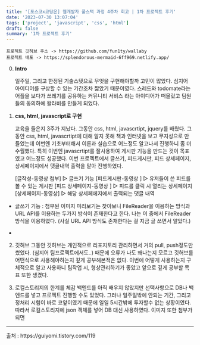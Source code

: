 ```yaml
---
title: '[포스코x코딩온] 웹개발자 풀스택 과정 4주차 회고 | 1차 프로젝트 후기'
date: '2023-07-30 13:07:04'
tags: ['project', 'javascript', 'css', 'html']
draft: false
summary: '1차 프로젝트 후기'
---
```


```
프로젝트 깃허브 주소 -> https://github.com/fun1ty/wallaby
프로젝트 배포 -> https://splendorous-mermaid-6ff969.netlify.app/
```

0. <strong>Intro</strong>

   일주일, 그리고 한정된 기술스탯으로 무엇을 구현해야할까 고민이 많았다.
   심지어 아이디어를 구상할 수 있는 기간조차 짧았기 때문이였다. 스레드와 todomate라는 어플을 보다가 쓰레기를 공유하는 커뮤니티 서비스 라는 아이디어가 떠올랐고 팀원들의 동의하에 왈라비를 만들게 되었다.

1. <strong>css, html, javascript로 구현</strong>

   교육을 들은지 3주가 지났다. 그동안 css, html, javascrtipt, jquery를 배웠다. 그동안 css, html, javascrtipt에
   대해 알지 못해 책과 인터넷을 보고 무지성으로 만들었는데 이번엔 기초부터해서 이론과 실습으로 어느정도
   알고나서 진행하니 좀 더 수월했다. 특히 이번엔 javascrtipt를 잘사용하여 게시판 기능을 만드는 것이 목표였고
   어느정도 성공했다. 이번 프로젝트에서 글쓰기, 피드게시판, 피드 상세페이지, 상세페이지에서 댓글내역
   출력을 맡아 진행하였다.

   [글작성-동영상 첨부]
   ▷ 글쓰기 기능
   [피드게시판-동영상 ]
   ▷ 유저들이 쓴 피드를 볼 수 있는 게시판
   [피드 상세페이지-동영상 ]
   ▷ 피드를 클릭 시 열리는 상세페이지
   [상세페이지-동영상]
   ▷ 해당 상세페에지에서 출력되는 댓글 내역

- 글쓰기 기능 : 첨부된 이미지 미리보기는 찾아보니 FileReader을 이용하는 방식과 URL API를 이용하는 두가지 방식이 존재한다고 한다. 나는 이 중에서 FileReader 방식을 이용하였다. (사실 URL API 방식도 존재한다는 걸 지금 글 쓰면서 알았다.)

-

2. 깃허브
   그동안 깃허브는 개인적으로 리포지토리 관리하면서 거의 pull, push정도만 썼었다. (심지어 팀프로젝트에서도..) 때문에 오류가 나도 왜나는지 모르고 깃허브를 어떤식으로 사용해야하는지 깊게 공부해본적은 없다. 이번에 어떻게 사용하는지 구체적으로 알고 사용하니 팀작업 시, 형상관리하기가 좋았고 앞으로 깊게 공부할 목표 또한 생겼다.

3. 로컬스토리지의 한계를 체감
   백엔드를 아직 배우지 않았지만 선택사항으로 DB나 백엔드를 넣고 프로젝트 진행할 수도 있었다. 그러나 일주일밖에 안되는 기간, 그리고 정처리 시험이 바로 코앞이였기 때문에 일일 5시간밖에 투자할수 없는 상황이였다. 따라서 로컬스토리지에 json 객체를 넣어 DB 대신 사용하였다.
   이미지 또한 첨부가 되면

<hr />
출처 : https://guiyomi.tistory.com/119
